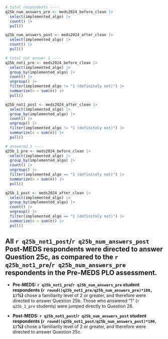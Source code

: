 ```r
# total respondents ----
q25b_num_answers_pre <- meds2024_before_clean |>
  select(implemented_algo) |>
  count() |>
  pull()

q25b_num_answers_post <- meds2024_after_clean |>
  select(implemented_algo) |>
  count() |>
  pull()

# total not answer 1 ----
q25b_not1_pre <- meds2024_before_clean |>
  select(implemented_algo) |>
  group_by(implemented_algo) |>
  count() |>
  ungroup() |>
  filter(implemented_algo != "1 (definitely not)") |> 
  summarize(n = sum(n)) |>
  pull()

q25b_not1_post <- meds2024_after_clean |>
  select(implemented_algo) |>
  group_by(implemented_algo) |>
  count() |>
  ungroup() |>
  filter(implemented_algo != "1 (definitely not)") |> 
  summarize(n = sum(n)) |>
  pull()

# answered 1 ----
q25b_1_pre <- meds2024_before_clean |>
  select(implemented_algo) |>
  group_by(implemented_algo) |>
  count() |>
  ungroup() |>
  filter(implemented_algo == "1 (definitely not)") |> 
  summarize(n = sum(n)) |>
  pull()

q25b_1_post <- meds2024_after_clean |>
  select(implemented_algo) |>
  group_by(implemented_algo) |>
  count() |>
  ungroup() |>
  filter(implemented_algo == "1 (definitely not)") |> 
  summarize(n = sum(n)) |>
  pull()
```

::: {.callout-note}
## All `r q25b_not1_post`/`r q25b_num_answers_post` Post-MEDS respondents were directed to answer Question 25c, as compared to the `r q25b_not1_pre`/`r q25b_num_answers_pre` respondents in the Pre-MEDS PLO assessment.

- **Pre-MEDS: `r q25b_not1_pre`/`r q25b_num_answers_pre` student respondents (`r round((q25b_not1_pre/q25b_num_answers_pre)*100, 1)`%)** chose a familiarity level of 2 or greater, and therefore were directed to answer Question 25b. Those who answered "1" (`r q25b_1_pre` students) were jumped directly to Question 26.

- **Post-MEDS: `r q25b_not1_post`/`r q25b_num_answers_post` student respondents (`r round((q25b_not1_post/q25b_num_answers_post)*100, 1)`%)** chose a familiarity level of 2 or greater, and therefore were directed to answer Question 25c.
:::